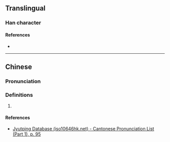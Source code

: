 {{character info}}
==Translingual==

===Han character===
{{Han char|rn=38|rad=女|as=12|sn=15|four=|canj=TLPV|ids=⿳廿⿴北口女}}

====References====
* {{Han ref|kx=0271.290|dkj=06737|hdz=21079.100|uh=5B0A|ud=23306}}

----

==Chinese==
{{zh-forms}}

===Pronunciation===
{{zh-pron
|m=yàn
|m-s=
|dg=
|c=jin2
|c-t=
|g=
|h=pfs=
|j=
|mb=
|md=
|mn=
|mn-t=
|w=
|x=
|mc=y
|oc=y
|cat=n
}}

===Definitions===
{{zh-hanzi}}

# {{rfdef|zh}}

====References====
* {{qual|Cantonese}} [http://www.iso10646hk.net/jp/document/download.jsp Jyutping Database (iso10646hk.net) - Cantonese Pronunciation List (Part 1), p. 95]